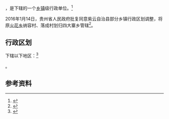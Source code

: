 {{中国乡级行政区|52/04/25/203/000}}

'''{{PAGENAMEBASE}}'''，是{{PRC admin/fullname|52/04/25/203/000|3}}下辖的一个[[乡镇|乡镇]]级行政单位。<ref>{{PRC admin/ref sgc|{{PRC admin/parent|52/04/25/203/000}}}}</ref>

2016年1月14日，贵州省人民政府批复同意紫云自治县部分乡镇行政区划调整，将原[[火花乡|火花乡]]纳容村、落成村划归四大寨乡管辖<ref>{{Cite web |url=http://www.gzgov.gov.cn/xxgk/zfxxgkpt/szfxxgkml/201601/t20160126_369678.html |title=省人民政府关于同意紫云自治县部分乡镇行政区划调整的批复（黔府函〔2016〕22号） |accessdate=2017-09-04 |archive-date=2017-09-04 |archive-url=https://web.archive.org/web/20170904154428/http://www.gzgov.gov.cn/xxgk/zfxxgkpt/szfxxgkml/201601/t20160126_369678.html |dead-url=no }}</ref>。

== 行政区划 ==

{{PAGENAMEBASE}}下辖以下地区：<ref>{{PRC admin/ref sgc|52/04/25/203/000}}</ref>

{{PRC admin/children|52/04/25/203/000}}。

== 参考资料 ==

{{reflist}}

{{行政区划小作品}}
{{PRC admin/navcat|52/04/25/203/000}}